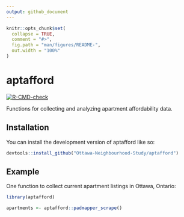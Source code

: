 ```yaml
---
output: github_document
---
```


<!-- README.md is generated from README.Rmd. Please edit that file -->

```r
knitr::opts_chunk$set(
  collapse = TRUE,
  comment = "#>",
  fig.path = "man/figures/README-",
  out.width = "100%"
)
```

# aptafford

<!-- badges: start -->
[![R-CMD-check](https://github.com/Ottawa-Neighbourhood-Study/aptafford/actions/workflows/R-CMD-check.yaml/badge.svg)](https://github.com/Ottawa-Neighbourhood-Study/aptafford/actions/workflows/R-CMD-check.yaml)
<!-- badges: end -->

Functions for collecting and analyzing apartment affordability data.

## Installation

You can install the development version of aptafford like so:

```r
devtools::install_github("Ottawa-Neighbourhood-Study/aptafford")
```

## Example

One function to collect current apartment listings in Ottawa, Ontario:

```r
library(aptafford)

apartments <- aptafford::padmapper_scrape()

```
